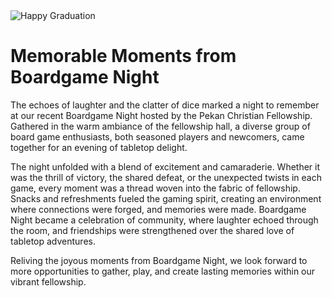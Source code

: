 <div style={{ textAlign: 'center' }}>
  <img src="/blogs/boardgame.jpg" alt="Happy Graduation" style={{ maxWidth: '100%', height: 'auto' }} />
</div>

# Memorable Moments from Boardgame Night

The echoes of laughter and the clatter of dice marked a night to remember at our recent Boardgame Night hosted by the Pekan Christian Fellowship. Gathered in the warm ambiance of the fellowship hall, a diverse group of board game enthusiasts, both seasoned players and newcomers, came together for an evening of tabletop delight.

The night unfolded with a blend of excitement and camaraderie. Whether it was the thrill of victory, the shared defeat, or the unexpected twists in each game, every moment was a thread woven into the fabric of fellowship. Snacks and refreshments fueled the gaming spirit, creating an environment where connections were forged, and memories were made. Boardgame Night became a celebration of community, where laughter echoed through the room, and friendships were strengthened over the shared love of tabletop adventures.

Reliving the joyous moments from Boardgame Night, we look forward to more opportunities to gather, play, and create lasting memories within our vibrant fellowship.
